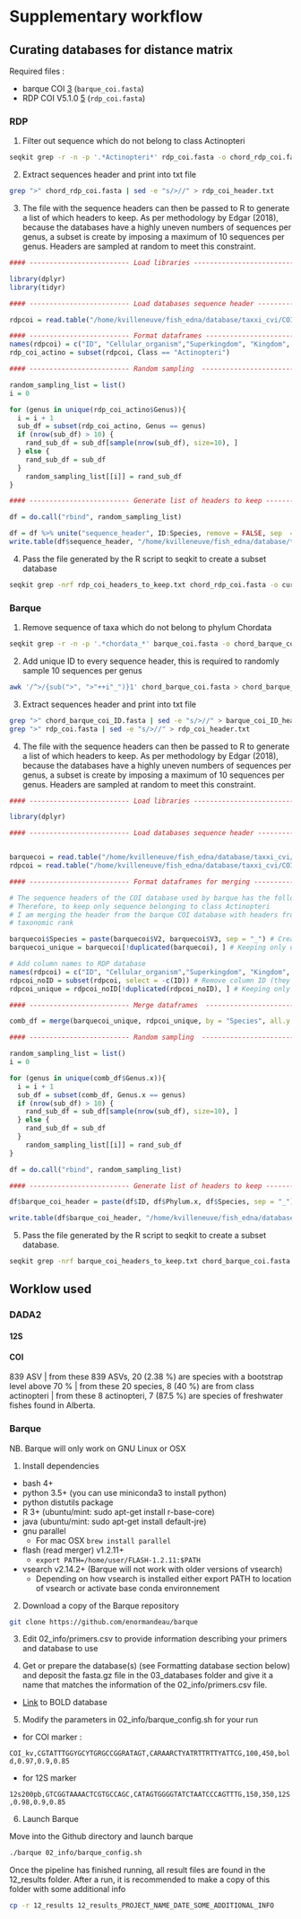 # Supplementary workflow {-}

## Curating databases for distance matrix  {-}

Required files : 

- barque COI [3](https://www.ibis.ulaval.ca/services/bioinformatique/barque_databases/) (`barque_coi.fasta`)
- RDP COI V5.1.0 [5](https://github.com/terrimporter/CO1Classifier/releases/tag/RDP-COI-v5.1.0) (`rdp_coi.fasta`)

### RDP {-}

1. Filter out sequence which do not belong to class Actinopteri

```bash
seqkit grep -r -n -p '.*Actinopteri*' rdp_coi.fasta -o chord_rdp_coi.fasta
```

2. Extract sequences header and print into txt file

```bash
grep ">" chord_rdp_coi.fasta | sed -e "s/>//" > rdp_coi_header.txt
```

3. The file with the sequence headers can then be passed to R to generate a list of which headers to keep. As per methodology by Edgar (2018), because the databases have a highly uneven numbers of sequences per genus, a subset is create by imposing a maximum of 10 sequences per genus. Headers are sampled at random to meet this constraint.

```r

#### ------------------------- Load libraries ------------------------------------------------------------------####  

library(dplyr)
library(tidyr)

#### ------------------------- Load databases sequence header -------------------------------------------------- #### 

rdpcoi = read.table("/home/kvilleneuve/fish_edna/database/taxxi_cvi/COI_DB/rdp_coi_header.txt",sep = ";")

#### ------------------------- Format dataframes -------------------------------------------------------------- #### 
names(rdpcoi) = c("ID", "Cellular_organism","Superkingdom", "Kingdom", "Phylum", "Class", "Order", "Family", "Genus", "Species")
rdp_coi_actino = subset(rdpcoi, Class == "Actinopteri")

#### ------------------------- Random sampling  --------------------------------------------------------------- #### 

random_sampling_list = list()
i = 0 

for (genus in unique(rdp_coi_actino$Genus)){
  i = i + 1
  sub_df = subset(rdp_coi_actino, Genus == genus)
  if (nrow(sub_df) > 10) {
    rand_sub_df = sub_df[sample(nrow(sub_df), size=10), ] 
  } else {
    rand_sub_df = sub_df
  }
    random_sampling_list[[i]] = rand_sub_df
}

#### ------------------------- Generate list of headers to keep ----------------------------------------------- #### 

df = do.call("rbind", random_sampling_list)

df = df %>% unite("sequence_header", ID:Species, remove = FALSE, sep  = ";")
write.table(df$sequence_header, "/home/kvilleneuve/fish_edna/database/taxxi_cvi/COI_DB/rdp_coi_headers_to_keep.txt", col.names = FALSE, row.names = FALSE, quote = FALSE)
```

4. Pass the file generated by the R script to seqkit to create a subset database 

```bash
seqkit grep -nrf rdp_coi_headers_to_keep.txt chord_rdp_coi.fasta -o curated_rdp_coi.fasta
``` 

### Barque {-}

1. Remove sequence of taxa which do not belong to phylum Chordata

```bash
seqkit grep -r -n -p '.*chordata_*' barque_coi.fasta -o chord_barque_coi.fasta
```

2. Add unique ID to every sequence header, this is required to randomly sample 10 sequences per genus

```bash
awk '/^>/{sub(">", ">"++i"_")}1' chord_barque_coi.fasta > chord_barque_coi_ID.fasta
```

3. Extract sequences header and print into txt file 

```bash
grep ">" chord_barque_coi_ID.fasta | sed -e "s/>//" > barque_coi_ID_header.txt
grep ">" rdp_coi.fasta | sed -e "s/>//" > rdp_coi_header.txt
```

4. The file with the sequence headers can then be passed to R to generate a list of which headers to keep. As per methodology by Edgar (2018), because the databases have a highly uneven numbers of sequences per genus, a subset is create by imposing a maximum of 10 sequences per genus. Headers are sampled at random to meet this constraint.

```r
#### ------------------------- Load libraries ------------------------------------------------------------------####  

library(dplyr)

#### ------------------------- Load databases sequence header -------------------------------------------------- #### 


barquecoi = read.table("/home/kvilleneuve/fish_edna/database/taxxi_cvi/COI_DB/barque_coi_ID_header.txt", sep = "_")
rdpcoi = read.table("/home/kvilleneuve/fish_edna/database/taxxi_cvi/COI_DB/rdp_coi_header.txt",sep = ";")

#### ------------------------- Format dataframes for merging --------------------------------------------------- #### 

# The sequence headers of the COI database used by barque has the following format : Phylum_Genus_Species
# Therefore, to keep only sequence belonging to class Actinopteri 
# I am merging the header from the barque COI database with headers from the RDP COI database to get complete 
# taxonomic rank

barquecoi$Species = paste(barquecoi$V2, barquecoi$V3, sep = "_") # Create column with specie name 
barquecoi_unique = barquecoi[!duplicated(barquecoi), ] # Keeping only unique value

# Add column names to RDP database 
names(rdpcoi) = c("ID", "Cellular_organism","Superkingdom", "Kingdom", "Phylum", "Class", "Order", "Family", "Genus", "Species")
rdpcoi_noID = subset(rdpcoi, select = -c(ID)) # Remove column ID (they are unique values)
rdpcoi_unique = rdpcoi_noID[!duplicated(rdpcoi_noID), ] # Keeping only unique value

#### ------------------------- Merge dataframes  -------------------------------------------------------------- #### 

comb_df = merge(barquecoi_unique, rdpcoi_unique, by = "Species", all.y = FALSE )

#### ------------------------- Random sampling  --------------------------------------------------------------- #### 

random_sampling_list = list()
i = 0 

for (genus in unique(comb_df$Genus.x)){
  i = i + 1
  sub_df = subset(comb_df, Genus.x == genus)
  if (nrow(sub_df) > 10) {
    rand_sub_df = sub_df[sample(nrow(sub_df), size=10), ] 
  } else {
    rand_sub_df = sub_df
  }
    random_sampling_list[[i]] = rand_sub_df
}

df = do.call("rbind", random_sampling_list)

#### ------------------------- Generate list of headers to keep ----------------------------------------------- #### 

df$barque_coi_header = paste(df$ID, df$Phylum.x, df$Species, sep = "_")

write.table(df$barque_coi_header, "/home/kvilleneuve/fish_edna/database/taxxi_cvi/COI_DB/barque_coi_headers_to_keep.txt",col.names = FALSE, row.names = FALSE, quote = FALSE)
```

5. Pass the file generated by the R script to seqkit to create a subset database. 

```bash
seqkit grep -nrf barque_coi_headers_to_keep.txt chord_barque_coi.fasta -o curated_barque_coi.fasta
``` 

## Worklow used {-}

### DADA2 {-}

#### 12S {-}

#### COI {-}

839 ASV | from these 839 ASVs, 20 (2.38 %) are species with a bootstrap level above 70 % | from these 20 species, 8 (40 %) are from class actinopteri | from these 8 actinopteri, 7 (87.5 %) are species of freshwater fishes found in Alberta. 

### Barque {-}

NB. Barque will only work on GNU Linux or OSX

1. Install dependencies

- bash 4+
- python 3.5+ (you can use miniconda3 to install python)
- python distutils package
- R 3+ (ubuntu/mint: sudo apt-get install r-base-core)
- java (ubuntu/mint: sudo apt-get install default-jre)
- gnu parallel
    - For mac OSX `brew install parallel` 
- flash (read merger) v1.2.11+
   - `export PATH=/home/user/FLASH-1.2.11:$PATH`
- vsearch v2.14.2+ (Barque will not work with older versions of vsearch)
   - Depending on how vsearch is installed either export PATH to location of vsearch or activate base conda environnement

2. Download a copy of the Barque repository

```bash
git clone https://github.com/enormandeau/barque
```

3. Edit 02_info/primers.csv to provide information describing your primers and database to use 

4. Get or prepare the database(s) (see Formatting database section below) and deposit the fasta.gz file in the 03_databases folder and give it a name that matches the information of the 02_info/primers.csv file.

 - [Link](https://www.ibis.ulaval.ca/services/bioinformatique/barque_databases/) to BOLD database 

5. Modify the parameters in 02_info/barque_config.sh for your run

- for COI marker : 

`COI_kv,CGTATTTGGYGCYTGRGCCGGRATAGT,CARAARCTYATRTTRTTYATTCG,100,450,bold,0.97,0.9,0.85`

- for 12S marker 

`12s200pb,GTCGGTAAAACTCGTGCCAGC,CATAGTGGGGTATCTAATCCCAGTTTG,150,350,12S,0.98,0.9,0.85`

6. Launch Barque 

Move into the Github directory and launch barque 
```bash
./barque 02_info/barque_config.sh
```

Once the pipeline has finished running, all result files are found in the 12_results folder.
After a run, it is recommended to make a copy of this folder with some additional info

```bash
cp -r 12_results 12_results_PROJECT_NAME_DATE_SOME_ADDITIONAL_INFO
``` 

